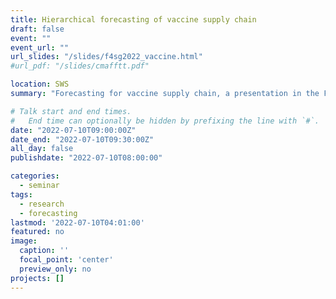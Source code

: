 ```yaml
---
title: Hierarchical forecasting of vaccine supply chain
draft: false
event: ""
event_url: ""
url_slides: "/slides/f4sg2022_vaccine.html"
#url_pdf: "/slides/cmafftt.pdf"

location: SWS
summary: "Forecasting for vaccine supply chain, a presentation in the Forecasting for Social Good workship at University of Oxford"

# Talk start and end times.
#   End time can optionally be hidden by prefixing the line with `#`.
date: "2022-07-10T09:00:00Z"
date_end: "2022-07-10T09:30:00Z"
all_day: false
publishdate: "2022-07-10T08:00:00"

categories:
  - seminar
tags:
  - research
  - forecasting
lastmod: '2022-07-10T04:01:00'
featured: no
image:
  caption: ''
  focal_point: 'center'
  preview_only: no
projects: []
---
```

